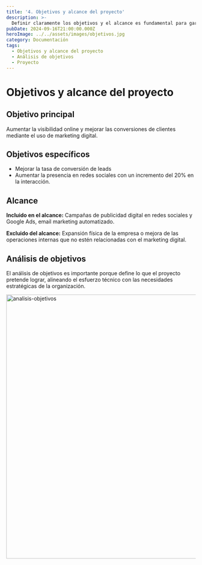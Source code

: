 ```yaml
---
title: '4. Objetivos y alcance del proyecto'
description: >-
  Definir claramente los objetivos y el alcance es fundamental para garantizar su éxito. Estos elementos proporcionan una hoja de ruta, orientan los esfuerzos del equipo y aseguran que las expectativas de las partes interesadas se gestionen de manera adecuada. En esta entrada, exploraremos cómo establecer objetivos realistas y precisos, además de delimitar el alcance del proyecto para evitar desviaciones y maximizar los resultados.
pubDate: 2024-09-16T21:00:00.000Z
heroImage: ../../assets/images/objetivos.jpg
category: Documentación
tags:
  - Objetivos y alcance del proyecto
  - Análisis de objetivos
  - Proyecto
---
```


# Objetivos y alcance del proyecto

## Objetivo principal

Aumentar la visibilidad online y mejorar las conversiones de clientes mediante el uso de marketing digital.

## Objetivos específicos

- Mejorar la tasa de conversión de leads
- Aumentar la presencia en redes sociales con un incremento del 20% en la interacción.

## Alcance

**Incluido en el alcance:** Campañas de publicidad digital en redes sociales y Google Ads, email marketing automatizado.

**Excluido del alcance:** Expansión física de la empresa o mejora de las operaciones internas que no estén relacionadas con el marketing digital.

## Análisis de objetivos

El análisis de objetivos es importante porque define lo que el proyecto pretende lograr, alineando el esfuerzo técnico con las necesidades estratégicas de la organización.

<div style={{ display: 'flex', justifyContent: 'center' }}>
	<img src='/imgs/analisis-objetivos.png' alt='analisis-objetivos' width='700' />
</div>
